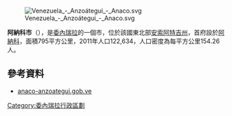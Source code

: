 [[Image:Venezuela_-_Anzoátegui_-_Anaco.svg|right]]

'''阿納科市'''（{{lang-es|Municipio Anaco}}），是[[委內瑞拉|委內瑞拉]]的一個市，位於該國東北部[[安索阿特吉州|安索阿特吉州]]，首府設於[[阿納科|阿納科]]，面積795平方公里，2011年人口122,634，人口密度為每平方公里154.26人。

==參考資料==
*[https://web.archive.org/web/20080226122754/http://anaco-anzoategui.gob.ve/portal-alcaldias/ anaco-anzoategui.gob.ve] {{es icon}}

{{Venezuela-geo-stub}}
[[Category:委內瑞拉行政區劃|Category:委內瑞拉行政區劃]]

{{Coord|9|26|3|N|64|27|34|W|source:nlwiki_region:VE-B_type:city|display=title}}